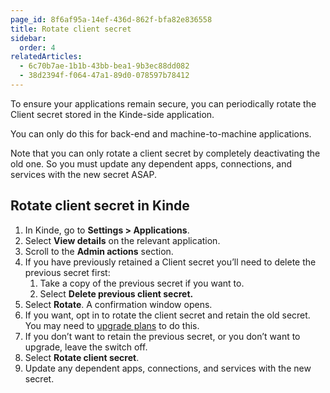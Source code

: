 ```yaml
---
page_id: 8f6af95a-14ef-436d-862f-bfa82e836558
title: Rotate client secret
sidebar:
  order: 4
relatedArticles:
  - 6c70b7ae-1b1b-43bb-bea1-9b3ec88dd082
  - 38d2394f-f064-47a1-89d0-078597b78412
---
```


To ensure your applications remain secure, you can periodically rotate the Client secret stored in the Kinde-side application.

You can only do this for back-end and machine-to-machine applications.

Note that you can only rotate a client secret by completely deactivating the old one. So you must update any dependent apps, connections, and services with the new secret ASAP.

## Rotate client secret in Kinde

1. In Kinde, go to **Settings > Applications**.
2. Select **View details** on the relevant application.
3. Scroll to the **Admin actions** section.
4. If you have previously retained a Client secret you’ll need to delete the previous secret first:
   1. Take a copy of the previous secret if you want to.
   2. Select **Delete previous client secret.**
5. Select **Rotate**. A confirmation window opens.
6. If you want, opt in to rotate the client secret and retain the old secret. You may need to [upgrade plans](https://kinde.com/pricing/) to do this.
7. If you don’t want to retain the previous secret, or you don’t want to upgrade, leave the switch off.
8. Select **Rotate client secret**.
9. Update any dependent apps, connections, and services with the new secret.

